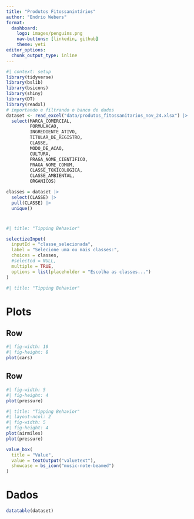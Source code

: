```yaml
--- 
title: "Produtos Fitossanintários"
author: "Endrio Webers"
format: 
  dashboard:
    logo: images/penguins.png
    nav-buttons: [linkedin, github]
    theme: yeti
editor_options: 
  chunk_output_type: inline
--- 
```


```r
#| context: setup
library(tidyverse)
library(bslib)
library(bsicons)
library(shiny)
library(DT)
library(readxl)
# importando e filtrando o banco de dados
dataset <- read_excel("data/produtos_fitossanitarios_nov_24.xlsx") |> 
  select(MARCA_COMERCIAL,
         FORMULACAO,
         INGREDIENTE_ATIVO,
         TITULAR_DE_REGISTRO,
         CLASSE,
         MODO_DE_ACAO,
         CULTURA,
         PRAGA_NOME_CIENTIFICO,
         PRAGA_NOME_COMUM,
         CLASSE_TOXICOLOGICA,
         CLASSE_AMBIENTAL,
         ORGANICOS)

```
```r
classes = dataset |> 
  select(CLASSE) |> 
  pull(CLASSE) |> 
  unique()


```



# {.sidebar}

```r

#| title: "Tipping Behavior"

selectizeInput(
  inputId = "classe_selecionada",
  label = "Selecione uma ou mais classes:",
  choices = classes,
  #selected = NULL,
  multiple = TRUE,
  options = list(placeholder = "Escolha as classes...")
)
```

```r
#| title: "Tipping Behavior"

```


# Plots

## Row {height="65%"}

```r
#| fig-width: 10
#| fig-height: 8
plot(cars)
```

## Row {height="35%"}
        
```r
#| fig-width: 5
#| fig-height: 4
plot(pressure)
```
    
```r
#| title: "Tipping Behavior"
#| layout-ncol: 2
#| fig-width: 5
#| fig-height: 4
plot(airmiles)
plot(pressure)
```


```r

value_box(
  title = "Value",
  value = textOutput("valuetext"),
  showcase = bs_icon("music-note-beamed")
)

```

# Dados

```r
datatable(dataset)
```

